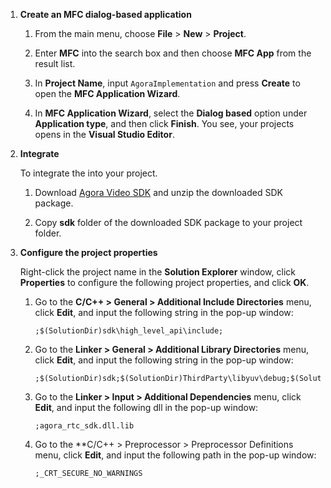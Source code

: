 
<PlatformWrapper platform="windows">

1. **Create an MFC dialog-based application**

    1. From the main menu, choose **File** > **New** > **Project**.

    1. Enter **MFC** into the search box and then choose **MFC App** from the result list.
    
    1. In **Project Name**, input `AgoraImplementation` and press **Create** to open the **MFC Application Wizard**.

    1. In **MFC Application Wizard**, select the **Dialog based** option under **Application type**, and then click **Finish**. You see, your projects opens in the **Visual Studio Editor**.


1. **Integrate <Vpd k="SDK" />**

    To integrate the <Vpd k="SDK" /> into your project.

    1. Download [Agora Video SDK](https://download.agora.io/sdk/release/Agora_Native_SDK_for_Windows_v4.0.1_FULL.zip) and unzip the downloaded SDK package.

    1. Copy **sdk** folder of the downloaded SDK package to your project folder.

1. **Configure the project properties**

    Right-click the project name in the **Solution Explorer** window, click **Properties** to configure the following project properties, and click **OK**.

    1. Go to the **C/C++ > General > Additional Include Directories** menu, click **Edit**, and input the following string in the pop-up window:
       
       ```
       ;$(SolutionDir)sdk\high_level_api\include;
       ```

    1. Go to the **Linker > General > Additional Library Directories** menu, click **Edit**, and input the following string in the pop-up window:

       ```
       ;$(SolutionDir)sdk;$(SolutionDir)ThirdParty\libyuv\debug;$(SolutionDir)ThirdParty\DShow
       ```

    1. Go to the **Linker > Input > Additional Dependencies** menu, click **Edit**, and input the following dll in the pop-up window:

       ```
       ;agora_rtc_sdk.dll.lib
       ```

    1. Go to the **C/C++ > Preprocessor > Preprocessor Definitions menu, click **Edit**, and input the following path in the pop-up window:

       ```
       ;_CRT_SECURE_NO_WARNINGS
       ```

</PlatformWrapper>